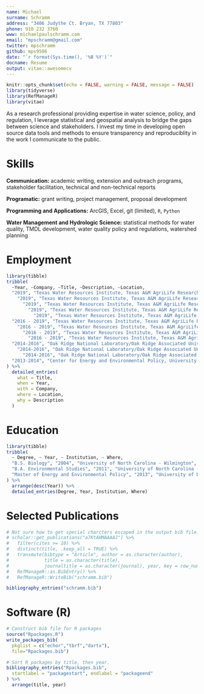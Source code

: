 ```yaml
---
name: Michael
surname: Schramm
address: "3406 Judythe Ct. Bryan, TX 77803"
phone: 910 232 3760
www: michaelpaulschramm.com
email: "mpschramm@gmail.com"
twitter: mpschramm
github: mps9506
date: "`r format(Sys.time(), '%B %Y')`"
docname: Resume
output: vitae::awesomecv
---
```


```r
knitr::opts_chunk$set(echo = FALSE, warning = FALSE, message = FALSE)
library(tidyverse)
library(RefManageR)
library(vitae)
```

\setbool{acvSectionColorHighlight}{false}

As a research professional providing expertise in water science, policy, and regulation, I leverage statistical and geospatial analysis to bridge the gaps between science and stakeholders. I invest my time in developing open source data tools and methods to ensure transparency and reproduciblity in the work I communicate to the public.

# Skills

**Communication:** academic writing, extension and outreach programs, stakeholder facilitation, technical and non-technical reports

**Programatic:** grant writing, project management, proposal development

**Programming and Applications:** ArcGIS, Excel, git (limited), `R`, `Python`

**Water Management and Hydrologic Science:** statistical methods for water quality, TMDL development, water quality policy and regulations, watershed planning

# Employment

```r
library(tibble)
tribble(
  ~Year, ~Company, ~Title, ~Description, ~Location,
  "2019", "Texas Water Resources Institute, Texas A&M AgriLife Research", "Research Specialist III", "Collaborate with researchers to design, plan, conduct, and coordinate water focused research projects.", "College Station, TX",
    "2019", "Texas Water Resources Institute, Texas A&M AgriLife Research", "Research Specialist III", "Facilitate stakeholder engagement to inform research priorities that address local research needs.", "College Station, TX",
      "2019", "Texas Water Resources Institute, Texas A&M AgriLife Research", "Research Specialist III", "Supervise undergraduate and/or graduate students and other technical or field staff involved in research.", "College Station, TX",
        "2019", "Texas Water Resources Institute, Texas A&M AgriLife Research", "Research Specialist III", "Represent TWRI at local, national, and international meetings to disseminate research findings and network with peers in the field.", "College Station, TX",
          "2019", "Texas Water Resources Institute, Texas A&M AgriLife Research", "Research Specialist III", "Prepare and write proposals to funding agencies; maintain financial accounts related to research projects.", "College Station, TX",
  "2016 - 2019", "Texas Water Resources Institute, Texas A&M AgriLife Research", "Research Associate", "Provide technical support and stakeholder facilitation of watershed planning, TMDL, and I-Plan projects in collaboration with state water resource agencies.", "College Station, TX",
    "2016 - 2019", "Texas Water Resources Institute, Texas A&M AgriLife Research", "Research Associate", "Develop, evaluate, and apply research and statistical methods for water resources planning.", "College Station, TX",
      "2016 - 2019", "Texas Water Resources Institute, Texas A&M AgriLife Research", "Research Associate", "Collborated with state agencies and local stakeholders to publish watershed protection plans, TMDLs, Implementation Plans, and technical reports assessing indicator bacteria pollutant loads.", "College Station, TX",
        "2016 - 2019", "Texas Water Resources Institute, Texas A&M AgriLife Research", "Research Associate", "Worked with Institute scientists and other entities to secure seven projects and $1.3 million in research and water quality improvement funding.", "College Station, TX",
  "2014-2016", "Oak Ridge National Laboratory/Oak Ridge Associated Universities", "Research Associate", "Develop relational database and methods to assess environmental mitigation at U.S. hydropower facilities.", "Oak Ridge, TN",
    "2014-2016", "Oak Ridge National Laboratory/Oak Ridge Associated Universities", "Research Associate", "Utilize statistical and geospatial methods to analyze data.", "Oak Ridge, TN",
      "2014-2016", "Oak Ridge National Laboratory/Oak Ridge Associated Universities", "Research Associate", "Published three peer-reviewed journal articles, two technical reports, and one conference presentation on research findings related to mitigating environmental impacts of hydropower facilites.", "Oak Ridge, TN",
  "2013-2014", "Center for Energy and Environmental Policy, University of Delaware", "Graduate Research Assistant", "Responsible for interviews, data analysis, and developing policy reccomendations in two policy analysis reports delived to the state General Assembly.", "Newark, DE"
) %>% 
  detailed_entries(
    what = Title,
    when = Year, 
    with = Company,
    where = Location,
    why = Description
  )
```

# Education

```r
library(tibble)
tribble(
  ~ Degree, ~ Year, ~ Institution, ~ Where,
  "B.S. Biology", "2004", "University of North Carolina - Wilmington", "Wilmington, NC",
  "B.A. Environmental Studies", "2011", "University of North Carolina - Wilmington", "Wilmington, NC",
  "Master of Energy and Environmental Policy", "2013", "University of Delaware", "Newark, DE"
) %>%
  arrange(desc(Year)) %>%
  detailed_entries(Degree, Year, Institution, Where)
```


# Selected Publications

```r
# Not sure how to get special charcters escaped in the output bib file.
# scholar::get_publications("a7KtAHMAAAAJ") %>%
#   filter(cites >= 10) %>%
#   distinct(title, .keep_all = TRUE) %>%
#   transmute(bibtype = "Article", author = as.character(author),
#             title = as.character(title),
#             journaltitle = as.character(journal), year, key = row_number()) %>%
#   RefManageR::as.BibEntry() %>%
#   RefManageR::WriteBib("schramm.bib")

bibliography_entries("schramm.bib")
```


# Software (R)

```r
# Construct bib file for R packages
source("Rpackages.R")
write_packages_bib(
  pkglist = c("echor","tbrf","dartx"),
  file="Rpackages.bib")
```

```r

# Sort R packages by title, then year.
bibliography_entries("Rpackages.bib",
  startlabel = "packagestart", endlabel = "packageend"
) %>%
  arrange(title, year)
```
